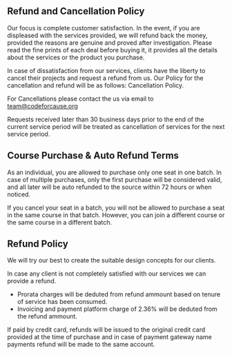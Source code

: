 ## Refund and Cancellation Policy

Our focus is complete customer satisfaction. In the event, if you are displeased with the services provided, we will refund back the money, provided the reasons are genuine and proved after investigation. Please read the fine prints of each deal before buying it, it provides all the details about the services or the product you purchase.

In case of dissatisfaction from our services, clients have the liberty to cancel their projects and request a refund from us. Our Policy for the cancellation and refund will be as follows:
Cancellation Policy.

For Cancellations please contact the us via email to team@codeforcause.org

Requests received later than 30 business days prior to the end of the current service period will be treated as cancellation of services for the next service period.

## Course Purchase & Auto Refund Terms

As an individual, you are allowed to purchase only one seat in one batch. In case of multiple purchases, only the first purchase will be considered valid, and all later will be auto refunded to the source within 72 hours or when noticed.

If you cancel your seat in a batch, you will not be allowed to purchase a seat in the same course in that batch. However, you can join a different course or the same course in a different batch.

## Refund Policy

We will try our best to create the suitable design concepts for our clients.

In case any client is not completely satisfied with our services we can provide a refund. 

- Prorata charges will be deduted from refund ammount based on tenure of service has been consumed.
- Invoicing and payment platform charge of 2.36% will be deduted from the refund ammount.

If paid by credit card, refunds will be issued to the original credit card provided at the time of purchase and in case of payment gateway name payments refund will be made to the same account.
